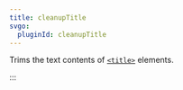 ```yaml
---
title: cleanupTitle
svgo:
  pluginId: cleanupTitle
---
```


Trims the text contents of [`<title>`](https://developer.mozilla.org/docs/Web/SVG/Element/title) elements.

:::
